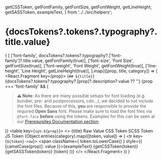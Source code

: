  getCSSToken,
  getFontFamily,
  getFontSize,
  getFontWeight,
  getLineHeight,
  getSASSToken,
  exampleText,
} from '../../src/helpers';

<Meta title="Tokens/Typography" />

# {docsTokens?.tokens?.typography?.title.value}

<MultiLineDescription value={docsTokens?.tokens?.typography?.description?.value} />

{
  [
    ['font-family', docsTokens?.tokens?.typography?.['font-family']?.title.value, getFontFamily(true)],
    ['font-size', 'Font Size', getFontSize(true)],
    ['font-weight', 'Font Weight', getFontWeight(true)],
    ['line-height', 'Line Height', getLineHeight(true)],
  ].map(([prop, title, category]) => (
    <React.Fragment key={prop}>
      <Markdown>{`## ${title}`}</Markdown>
      <span>
        {docsTokens?.tokens?.typography?.[prop]?.description?.value ?? ''}
        {prop === 'font-family' && (
          <blockquote>
            <strong>⚠️ Note</strong>:
            As there are many possible setups for font loading (e.g. bundler, pre- and postprocessors, cdn...), we decided to not include the font files.
            Because of this, <strong>you</strong> are responsible to provide the required <strong>Open Sans</strong> font.
            Please make sure to load the font files via <code>@font-face</code> <strong>before</strong> using the tokens.
            Examples for this can be seen at our <a href="?path=/docs/prerequisites--docs">Prerequisites Documentation section</a>.
          </blockquote>
        )}
      </span>
      <table key={`syn-${prop}`}>
        <tbody>
          <>
            <tr>
              <th>{title}</th>
              <th>Raw Value</th>
              <th>CSS Token</th>
              <th>SCSS Token</th>
              <th>JS Token</th>
            </tr>
            {Object.entries(category).map(([token, value]) => (
              <tr key={`${token}-row`}>
                <td className={prop}>
                  <span className={ token.toLowerCase() } style={{ [camelCase(prop)]: value }}>{exampleText}</span>
                </td>
                <td>
                  <CopyRawCssPropValue value={token.toLowerCase()} cssProperty={prop} />
                </td>
                <td>
                  <CopyToClipBoard value={getCSSToken(token)}>
                    {getCSSToken(token)}
                  </CopyToClipBoard>
                </td>
                <td>
                  <CopyToClipBoard value={getSASSToken(token)}>
                    {getSASSToken(token)}
                  </CopyToClipBoard>
                </td>
                <td>
                  <CopyToClipBoard value={token}>
                    {token}
                  </CopyToClipBoard>
                </td>
              </tr>
            ))}
          </>
        </tbody>
      </table>
    </React.Fragment>
  ))
}

<style>{`
  .line-height {
    width: 200px;
  }
`}</style>

